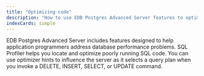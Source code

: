 ```yaml
---
title: "Optimizing code"
description: "How to use EDB Postgres Advanced Server features to optimize database performance"
indexCards: simple
---
```


EDB Postgres Advanced Server includes features designed to help application programmers address database performance problems. SQL Profiler helps you locate and optimize poorly running SQL code. You can use optimizer hints to influence the server as it selects a query plan when you invoke a DELETE, INSERT, SELECT, or UPDATE command. 
